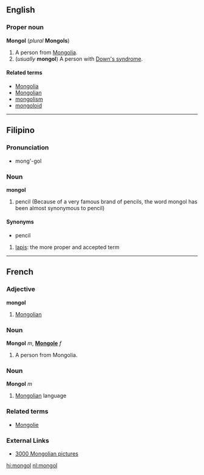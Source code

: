 ==English==
===Proper noun===
'''Mongol''' (''plural'' '''Mongols''')

#A person from [[Mongolia]]. <!-- Is this the usual form, rather than "Mongolian"? -->
#(''usually'' '''mongol''') A person with [[Down's syndrome]].

====Related terms====
*[[Mongolia]]
*[[Mongolian]]
*[[mongolism]]
*[[mongoloid]]

----

==Filipino==
===Pronunciation===
*mong'-gol

===Noun===
'''mongol'''
# pencil (Because of a very famous brand of pencils, the word mongol has been almost synonymous to pencil)

====Synonyms====
* pencil
# [[lapis]]: the more proper and accepted term

----

==French==
===Adjective===
'''mongol'''

# [[Mongolian]]

===Noun===
'''Mongol''' ''m'', '''[[Mongole]]''' ''f''

# A person from Mongolia.

===Noun===
'''Mongol''' ''m''

# [[Mongolian]] language

===Related terms===
*[[Mongolie]]

===External Links===
*[http://www.ub-mongolia.mn 3000 Mongolian pictures]

[[hi:mongol]]
[[nl:mongol]]